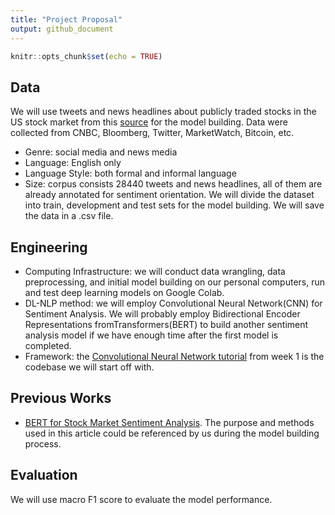 ```yaml
---
title: "Project Proposal"
output: github_document
---
```


```r
knitr::opts_chunk$set(echo = TRUE)
```

## Data

We will use tweets and news headlines about publicly traded stocks in the US stock market from this [source](https://www.kaggle.com/vivekrathi055/sentiment-analysis-on-financial-tweets) for the model building. Data were collected from CNBC, Bloomberg, Twitter, MarketWatch, Bitcoin, etc.

- Genre: social media and news media
- Language: English only
- Language Style: both formal and informal language
- Size: corpus consists 28440 tweets and news headlines, all of them are already annotated for sentiment orientation. We will divide the dataset into train, development and test sets for the model building. We will save the data in a .csv file.


## Engineering

- Computing Infrastructure: we will conduct data wrangling, data preprocessing, and initial model building on our personal computers, run and test deep learning models on Google Colab.
- DL-NLP method: we will employ Convolutional Neural Network(CNN) for Sentiment Analysis. We will probably employ Bidirectional Encoder Representations fromTransformers(BERT) to build another sentiment analysis model if we have enough time after the first model is completed.  
- Framework: the [Convolutional Neural Network tutorial](https://github.ubc.ca/MDS-CL-2019-20/COLX_585_trends_students/blob/master/labs/Lab1/cnn_text.ipynb) from week 1 is the codebase we will start off with. 

## Previous Works
- [BERT for Stock Market Sentiment Analysis](https://ieeexplore-ieee-org.ezproxy.library.ubc.ca/stamp/stamp.jsp?tp=&arnumber=8995193). The purpose and methods used in this article could be referenced by us during the model building process.  

## Evaluation

We will use macro F1 score to evaluate the model performance.
